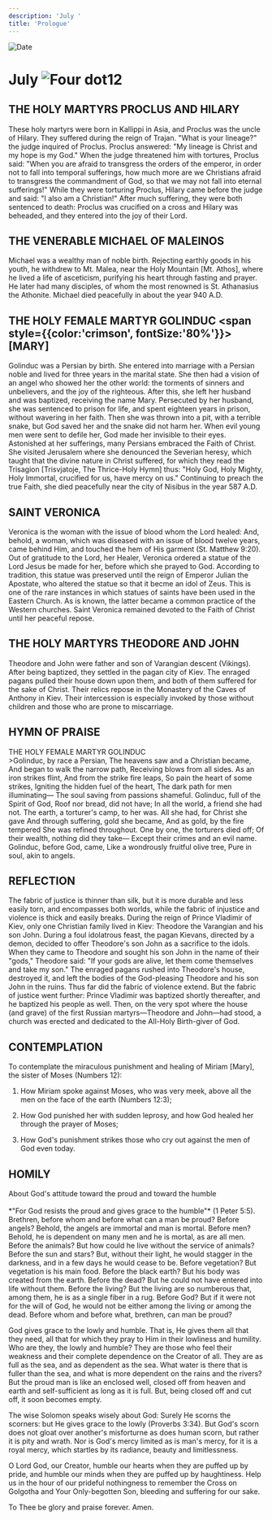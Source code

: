 ```yaml
---
description: 'July '
title: 'Prologue'
---
```


<RunningHead />
<Image src="/title-imprint.png" height={68} width={50} alt="Date" className="title-imprint"/>

# <div id="date">July <Image className="four-dot" src="/four-dot.png" height={15} width={15} alt="Four dot" />12</div>

## THE HOLY MARTYRS PROCLUS AND HILARY

These holy martyrs were born in Kallippi in Asia, and Proclus was the uncle of Hilary. They suffered during the reign of Trajan. "What is your lineage?" the judge inquired of Proclus. Proclus answered: "My lineage is Christ and my hope is my God." When the judge threatened him with tortures, Proclus said: "When you are afraid to transgress the orders of the emperor, in order not to fall into temporal sufferings, how much more are we Christians afraid to transgress the commandment of God, so that we may not fall into eternal sufferings!" While they were torturing Proclus, Hilary came before the judge and said: "I also am a Christian!" After much suffering, they were both sentenced to death: Proclus was crucified on a cross and Hilary was beheaded, and they entered into the joy of their Lord.

## THE VENERABLE MICHAEL OF MALEINOS

Michael was a wealthy man of noble birth. Rejecting earthly goods in his youth, he withdrew to Mt. Malea, near the Holy Mountain [Mt. Athos], where he lived a life of asceticism, purifying his heart through fasting and prayer. He later had many disciples, of whom the most renowned is St. Athanasius the Athonite. Michael died peacefully in about the year 940 A.D.

## THE HOLY FEMALE MARTYR GOLINDUC <span style={{color:'crimson', fontSize:'80%'}}>[MARY]</span>

Golinduc was a Persian by birth. She entered into marriage with a Persian noble and lived for three years in the marital state. She then had a vision of an angel who showed her the other world: the torments of sinners and unbelievers, and the joy of the righteous. After this, she left her husband and was baptized, receiving the name Mary. Persecuted by her husband, she was sentenced to prison for life, and spent eighteen years in prison, without wavering in her faith. Then she was thrown into a pit, with a terrible snake, but God saved her and the snake did not harm her. When evil young men were sent to defile her, God made her invisible to their eyes. Astonished at her sufferings, many Persians embraced the Faith of Christ. She visited Jerusalem where she denounced the Severian heresy, which taught that the divine nature in Christ suffered, for which they read the Trisagion [Trisvjatoje, The Thrice-Holy Hymn] thus: "Holy God, Holy Mighty, Holy Immortal, crucified for us, have mercy on us." Continuing to preach the true Faith, she died peacefully near the city of Nisibus in the year 587 A.D.

## SAINT VERONICA

Veronica is the woman with the issue of blood whom the Lord healed: And, behold, a woman, which was diseased with an issue of blood twelve years, came behind Him, and touched the hem of His garment (St. Matthew 9:20). Out of gratitude to the Lord, her Healer, Veronica ordered a statue of the Lord Jesus be made for her, before which she prayed to God. According to tradition, this statue was preserved until the reign of Emperor Julian the Apostate, who altered the statue so that it becme an idol of Zeus. This is one of the rare instances in which statues of saints have been used in the Eastern Church. As is known, the latter became a common practice of the Western churches. Saint Veronica remained devoted to the Faith of Christ until her peaceful repose.

## THE HOLY MARTYRS THEODORE AND JOHN

Theodore and John were father and son of Varangian descent (Vikings). After being baptized, they settled in the pagan city of Kiev. The enraged pagans pulled their house down upon them, and both of them suffered for the sake of Christ. Their relics repose in the Monastery of the Caves of Anthony in Kiev. Their intercession is especially invoked by those without children and those who are prone to miscarriage.


## HYMN OF PRAISE
<div style={{textAlign:'center', color:'crimson', fontWeight:'bold'}}>
THE HOLY FEMALE MARTYR GOLINDUC
</div>
>Golinduc, by race a Persian,  
The heavens saw and a Christian became,  
And began to walk the narrow path,  
Receiving blows from all sides.  
As an iron strikes flint,  
And from the strike fire leaps,  
So pain the heart of some strikes,  
Igniting the hidden fuel of the heart,  
The dark path for men illuminating—  
The soul saving from passions shameful.  
Golinduc, full of the Spirit of God,  
Roof nor bread, did not have;  
In all the world, a friend she had not.  
The earth, a torturer's camp, to her was.  
All she had, for Christ she gave  
And through suffering, gold she became,  
And as gold, by the fire tempered  
She was refined throughout.  
One by one, the torturers died off;  
Of their wealth, nothing did they take—  
Except their crimes and an evil name.  
Golinduc, before God, came,  
Like a wondrously fruitful olive tree,  
Pure in soul, akin to angels.  


## REFLECTION

The fabric of justice is thinner than silk, but it is more durable and less easily torn, and encompasses both worlds, while the fabric of injustice and violence is thick and easily breaks. During the reign of Prince Vladimir of Kiev, only one Christian family lived in Kiev: Theodore the Varangian and his son John. During a foul idolatrous feast, the pagan Kievans, directed by a demon, decided to offer Theodore's son John as a sacrifice to the idols. When they came to Theodore and sought his son John in the name of their "gods," Theodore said: "If your gods are alive, let them come themselves and take my son." The enraged pagans rushed into Theodore's house, destroyed it, and left the bodies of the God-pleasing Theodore and his son John in the ruins. Thus far did the fabric of violence extend. But the fabric of justice went further: Prince Vladimir was baptized shortly thereafter, and he baptized his people as well.  Then, on the very spot where the house (and grave) of the first Russian martyrs—Theodore and John—had stood, a church was erected and dedicated to the All-Holy Birth-giver of God.


## CONTEMPLATION

To contemplate the miraculous punishment and healing of Miriam [Mary], the sister of Moses (Numbers 12):

1. How Miriam spoke against Moses, who was very meek, above all the men on the face of the earth (Numbers 12:3);

2. How God punished her with sudden leprosy, and how God healed her through the prayer of Moses;

3. How God's punishment strikes those who cry out against the men of God even today.


## HOMILY
<div style={{textAlign:'center', color:'crimson', fontWeight:'bold'}}>
About God's attitude toward the proud and toward the humble
</div>
<br />
<div style={{textAlign:'right'}}>
*"For God resists the proud and gives grace to the humble"* (1 Peter 5:5).
</div>
Brethren, before whom and before what can a man be proud? Before angels? Behold, the angels are immortal and man is mortal. Before men? Behold, he is dependent on many men and he is mortal, as are all men. Before the animals? But how could he live without the service of animals? Before the sun and stars? But, without their light, he would stagger in the darkness, and in a few days he would cease to be. Before vegetation? But vegetation is his main food. Before the black earth? But his body was created from the earth. Before the dead? But he could not have entered into life without them. Before the living? But the living are so numberous that, among them, he is as a single fiber in a rug. Before God? But if it were not for the will of God, he would not be either among the living or among the dead. Before whom and before what, brethren, can man be proud?

God gives grace to the lowly and humble. That is, He gives them all that they need, all that for which they pray to Him in their lowliness and humility. Who are they, the lowly and humble? They are those who feel their weakness and their complete dependence on the Creator of all. They are as full as the sea, and as dependent as the sea. What water is there that is fuller than the sea, and what is more dependent on the rains and the rivers? But the proud man is like an enclosed well, closed off from heaven and earth and self-sufficient as long as it is full. But, being closed off and cut off, it soon becomes empty.

The wise Solomon speaks wisely about God: Surely He scorns the scorners: but He gives grace to the lowly (Proverbs 3:34). But God's scorn does not gloat over another's misforturne as does human scorn, but rather it is pity and wrath. Nor is God's mercy limited as is man's mercy, for it is a royal mercy, which startles by its radiance, beauty and limitlessness.

O Lord God, our Creator, humble our hearts when they are puffed up by pride, and humble our minds when they are puffed up by haughtiness. Help us in the hour of our prideful nothingness to remember the Cross on Golgotha and Your Only-begotten Son, bleeding and suffering for our sake.

To Thee be glory and praise forever. Amen.